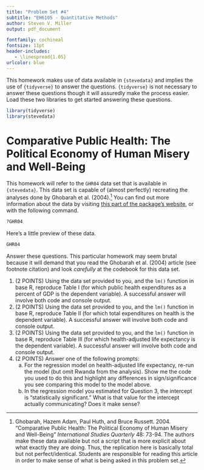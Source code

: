 ```yaml
---
title: "Problem Set #4"
subtitle: "EH6105 - Quantitative Methods"
author: Steven V. Miller
output: pdf_document

fontfamily: cochineal
fontsize: 11pt
header-includes:
   - \linespread{1.05}
urlcolor: blue
---
```


This homework makes use of data available in `{stevedata}` and implies the use of `{tidyverse}` to answer the questions. `{tidyverse}` is not necessary to answer these questions though it will assuredly make the process easier. Load these two libraries to get started answering these questions.

```r
library(tidyverse)
library(stevedata)
```


# Comparative Public Health: The Political Economy of Human Misery and Well-Being

This homework will refer to the `GHR04` data set that is available in `{stevedata}`. This data set is capable of (almost perfectly) recreating the analyses done by Ghobarah et al. (2004).[^citation] You can find out more information about the data by visiting [this part of the package's website](http://svmiller.com/stevedata/reference/GHR04.html), or with the following command.

[^citation]: Ghobarah, Hazem Adam, Paul Huth, and Bruce Russett. 2004. "Comparative Public Health: The Political Economy of Human Misery and Well-Being" *International Studies Quarterly* 48: 73-94. The authors make these data available but not a script that is more explicit about what exactly they are doing. Thus, the replication here is basically total but not perfect/identical. Students are responsible for reading this article in order to make sense of what is being asked in this problem set.

```r
?GHR04
```

Here's a little preview of these data.

```r
GHR04
```

Answer these questions. This particular homework may seem brutal because it will demand that you read the Ghobarah et al. (2004) article (see footnote citation) and look *carefully* at the codebook for this data set.

1. (2 POINTS) Using the data set provided to you, and the `lm()` function in base R, reproduce Table I (for which public health expenditures as a percent of GDP is the dependent variable). A successful answer will involve both code and console output. 
2. (2 POINTS) Using the data set provided to you, and the `lm()` function in base R, reproduce Table II (for which total expenditures on health is the dependent variable). A successful answer will involve both code and console output.
3. (2 POINTS) Using the data set provided to you, and the `lm()` function in base R, reproduce Table III (for which health-adjusted life expectancy is the dependent variable). A successful answer will involve both code and console output.
4. (2 POINTS) Answer one of the following prompts:
    a. For the regression model on health-adjusted life expectancy, re-run the model (but omit Rwanda from the analysis). Show me the code you used to do this and highlight any differences in sign/significance you see comparing this model to the model above.
    b. In the regression model you estimated for Question 3, the intercept is "statistically significant." What is that value for the intercept actually communicating? Does it make sense?
